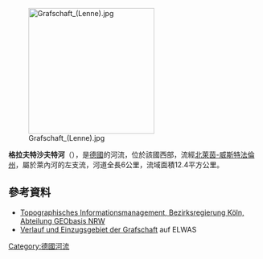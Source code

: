 {{No footnotes|time=2020-07-26T02:53:51+00:00}}
{{Coord|51|8|37.37|N|8|17|15.5|E|display=title}}
[[Image:Grafschaft_(Lenne).jpg|250px]]

'''格拉夫特沙夫特河'''（{{lang-de|Grafschaft}}），是[[德國|德國]]的河流，位於該國西部，流經[[北萊茵-威斯特法倫州|北萊茵-威斯特法倫州]]，屬於萊內河的左支流，河道全長6公里，流域面積12.4平方公里。

==參考資料==
* [http://www.tim-online.nrw.de/tim-online/nutzung/index.html Topographisches Informationsmanagement, Bezirksregierung Köln, Abteilung GEObasis NRW] {{WebCite|url=https://www.webcitation.org/66qD6yoDr?url=http://www.tim-online.nrw.de/tim-online/nutzung/index.html |date=20120411091906 |dateformat=iso }}
* [https://www.elwasweb.nrw.de/elwas-web/map/index.jsf?layer=gsk3c_16;gsk3c_simple;gsk3c_17;gsk3c_18;gsk3c_19;gsk3c_20;gsk3c_12;gsk3c_13;gsk3c_14;verdichtete_einzugsgebiete_gsk3c;opentopo;nw_dvg_bld;background4_1;fallback;&extent=449553.7015263523;5664989.667261454;455998.2984736477;5667292.332738546 Verlauf und Einzugsgebiet der Grafschaft] auf ELWAS

{{Germany-geo-stub}}
[[Category:德國河流|Category:德國河流]]